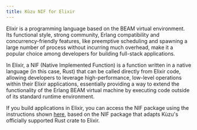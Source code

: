 ```yaml
---
title: Kùzu NIF for Elixir
---
```



Elixir is a programming language based on the BEAM virtual environment.
Its functional style, strong community, Erlang compatibility and concurrency-friendly
features, like preemptive scheduling and spawning a large number of process without incurring much overhead,
make it a popular choice among developers for building full-stack applications.

<LinkCard
  title="Kùzu NIF for Elixir"
  description="The NIF package is maintained as an independent, external open source project."
  href="https://hex.pm/packages/kuzu_nif"
/>

In Elixir, a NIF (Native Implemented Function) is a function written in a native language (in this case, Rust)
that can be called directly from Elixir code, allowing developers to leverage high-performance, low-level
operations within their Elixir applications, essentially providing a way to extend the functionality of the
Erlang BEAM virtual machine by executing code outside of its standard runtime environment.

If you build applications in Elixir, you can access the NIF package using the instructions shown
[here](https://github.com/bgoosmanviz/kuzu_nif), based on the NIF package that adapts Kùzu's officially
supported Rust crate to Elixir.
